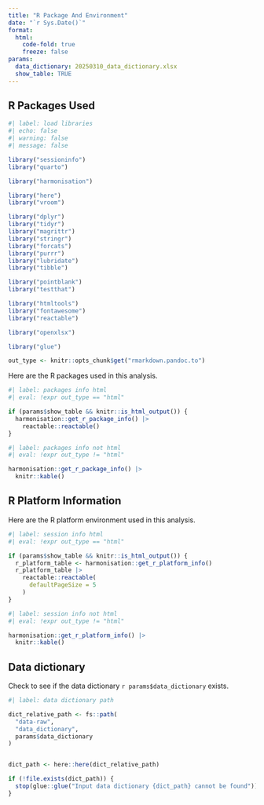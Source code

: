 ---
title: "R Package And Environment"
date: "`r Sys.Date()`"
format:
  html:
    code-fold: true
    freeze: false
params:
  data_dictionary: 20250310_data_dictionary.xlsx
  show_table: TRUE
---

## R Packages Used

```{r}
#| label: load libraries
#| echo: false
#| warning: false
#| message: false

library("sessioninfo")
library("quarto")

library("harmonisation")

library("here")
library("vroom")

library("dplyr")
library("tidyr")
library("magrittr")
library("stringr")
library("forcats")
library("purrr")
library("lubridate")
library("tibble")

library("pointblank")
library("testthat")

library("htmltools")
library("fontawesome")
library("reactable")

library("openxlsx")

library("glue")

out_type <- knitr::opts_chunk$get("rmarkdown.pandoc.to")

```

Here are the R packages used in this analysis.

::: {.content-visible when-format="html"}

```{r}
#| label: packages info html
#| eval: !expr out_type == "html"

if (params$show_table && knitr::is_html_output()) {
  harmonisation::get_r_package_info() |>
    reactable::reactable()
}

```

:::

::: {.content-visible unless-format="html"}

```{r}
#| label: packages info not html
#| eval: !expr out_type != "html"

harmonisation::get_r_package_info() |> 
  knitr::kable()

```

:::

## R Platform Information

Here are the R platform environment used in this analysis.

::: {.content-visible when-format="html"}

```{r}
#| label: session info html
#| eval: !expr out_type == "html"

if (params$show_table && knitr::is_html_output()) {
  r_platform_table <- harmonisation::get_r_platform_info()
  r_platform_table |>
    reactable::reactable(
      defaultPageSize = 5
    )
}

```

:::

::: {.content-visible unless-format="html"}

```{r}
#| label: session info not html
#| eval: !expr out_type != "html"

harmonisation::get_r_platform_info() |> 
  knitr::kable()

```

:::

## Data dictionary

Check to see if the data dictionary `r params$data_dictionary` exists.

```{r}
#| label: data dictionary path

dict_relative_path <- fs::path(
  "data-raw",
  "data_dictionary",
  params$data_dictionary
)


dict_path <- here::here(dict_relative_path)

if (!file.exists(dict_path)) {
  stop(glue::glue("Input data dictionary {dict_path} cannot be found"))
}

```
